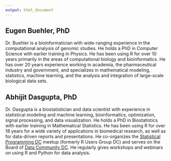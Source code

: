 ```yaml
---
output: html_document
---
```


## Eugen Buehler, PhD

Dr. Buehler is a bioinformatician with wide-ranging experience in the computational analysis
of genomic studies. He holds a PhD in Computer Science with earlier training in Physics. He
has been using R for over 10 years primarily in the areas of computational biology and 
bioinformatics. He has over 20 years experience working in academia, the pharmaceutical
industry and government, and specializes in mathematical modeling, statistics, machine 
learning, and the analysis and integration of large-scale biological data sets. 

## Abhijit Dasgupta, PhD

Dr. Dasgupta is a biostatistician and data scientist with experience in statistical 
modeling and machine learning, bioinformatics, optimization, signal processing, and 
data visualization. He holds a PhD in Biostatistics with earlier training in Mathematical
Statistics. He has been using R for over 18 years for a wide variety of applications in biomedical 
research, as well as for data-driven reports and presentations. He co-organizes
the [Statistical Programming DC](http://www.meetup.com/stats-prog-dc) meetup (formerly R Users Group DC)
and serves on the Board of [Data Community DC](http://www.datacommunitydc.org). He 
regularly gives workshops and webinars on using R and Python for data analysis. 